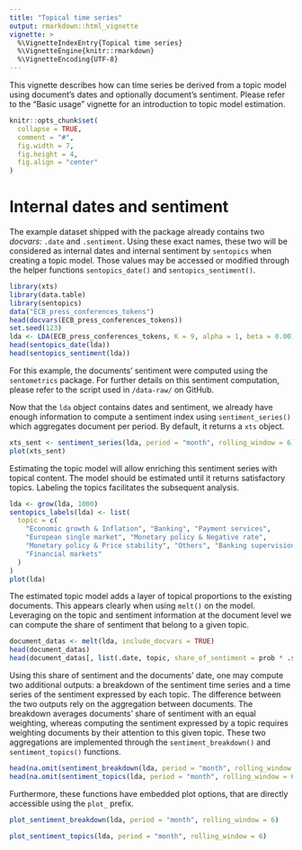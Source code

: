 ```yaml
---
title: "Topical time series"
output: rmarkdown::html_vignette
vignette: >
  %\VignetteIndexEntry{Topical time series}
  %\VignetteEngine{knitr::rmarkdown}
  %\VignetteEncoding{UTF-8}
---
```


This vignette describes how can time series be derived from a topic model using document's dates and optionally document's sentiment. Please refer to the "Basic usage" vignette for an introduction to topic model estimation.

```r
knitr::opts_chunk$set(
  collapse = TRUE,
  comment = "#",
  fig.width = 7,
  fig.height = 4,
  fig.align = "center"
)
```

# Internal dates and sentiment

The example dataset shipped with the package already contains two *docvars*: `.date` and `.sentiment`. Using these exact names, these two will be considered as internal dates and internal sentiment by `sentopics` when creating a topic model. Those values may be accessed or modified through the helper functions `sentopics_date()` and `sentopics_sentiment()`.

```r
library(xts)
library(data.table)
library(sentopics)
data("ECB_press_conferences_tokens")
head(docvars(ECB_press_conferences_tokens))
set.seed(123)
lda <- LDA(ECB_press_conferences_tokens, K = 9, alpha = 1, beta = 0.001)
head(sentopics_date(lda))
head(sentopics_sentiment(lda))
```

For this example, the documents' sentiment were computed using the `sentometrics` package. For further details on this sentiment computation, please refer to the script used in `/data-raw/` on GitHub.

Now that the `lda` object contains dates and sentiment, we already have enough information to compute a sentiment index using `sentiment_series()` which aggregates document per period. By default, it returns a `xts` object.

```r
xts_sent <- sentiment_series(lda, period = "month", rolling_window = 6)
plot(xts_sent)
```

Estimating the topic model will allow enriching this sentiment series with topical content. The model should be estimated until it returns satisfactory topics. Labeling the topics facilitates the subsequent analysis.

```r
lda <- grow(lda, 1000)
sentopics_labels(lda) <- list(
  topic = c(
    "Economic growth & Inflation", "Banking", "Payment services",
    "European single market", "Monetary policy & Negative rate",
    "Monetary policy & Price stability", "Others", "Banking supervision",
    "Financial markets"
  )
)
plot(lda)
```

The estimated topic model adds a layer of topical proportions to the existing documents. This appears clearly when using `melt()` on the model. Leveraging on the topic and sentiment information at the document level we can compute the share of sentiment that belong to a given topic.

```r
document_datas <- melt(lda, include_docvars = TRUE)
head(document_datas)
head(document_datas[, list(.date, topic, share_of_sentiment = prob * .sentiment), keyby = ".id"])
```

Using this share of sentiment and the documents' date, one may compute two additional outputs: a breakdown of the sentiment time series and a time series of the sentiment expressed by each topic. The difference between the two outputs rely on the aggregation between documents. The breakdown averages documents' share of sentiment with an equal weighting, whereas computing the sentiment expressed by a topic requires weighting documents by their attention to this given topic. These two aggregations are implemented through the `sentiment_breakdown()` and `sentiment_topics()` functions.

```r
head(na.omit(sentiment_breakdown(lda, period = "month", rolling_window = 6)))
head(na.omit(sentiment_topics(lda, period = "month", rolling_window = 6)))
```

Furthermore, these functions have embedded plot options, that are directly accessible using the `plot_` prefix.

```r
plot_sentiment_breakdown(lda, period = "month", rolling_window = 6)
```

```r
plot_sentiment_topics(lda, period = "month", rolling_window = 6)
```